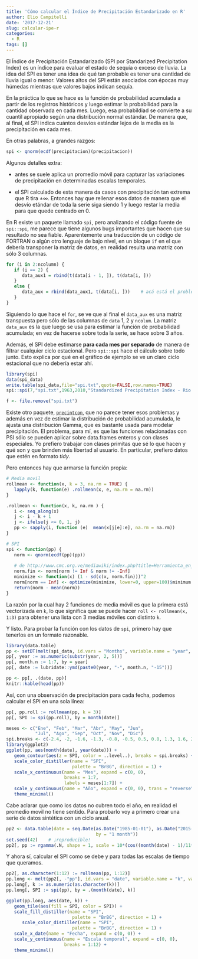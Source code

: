 ```yaml
---
title: 'Cómo calcular el Índice de Precipitación Estandarizado en R'
author: Elio Campitelli
date: '2017-12-21'
slug: calcular-ipe-r
categories:
  - R
tags: []
---
```


El Índice de Precipitación Estandarizado (SPI por Standarized Precipitation Index) es un índice para evaluar el estado de sequía o exceso de lluvia. La idea del SPI es tener una idea de qué tan probable es tener una cantidad de lluvia igual o menor. Valores altos del SPI están asociados con épocas muy húmedas mientras que valores bajos indican sequía. 

En la práctica lo que se hace es la función de probabilidad acumulada a partir de los registros históricos y luego estimar la probabilidad para la cantidad observada en cada mes. Luego, esa probabildiad se convierte a su cuantil apropiado según una distribución normal estándar. De manera que, al final, el SPI indica cuántos desvíos estándar lejos de la media es la precipitación en cada mes. 

En otras palabras, a grandes razgos: 

```r
spi <- qnorm(ecdf(precipitacion)(precipitacion))
```

Algunos detalles extra:    

* antes se suele aplica un promedio móvil para capturar las variaciones de precipitación en determinadas escalas temporales. 
 
* el SPI calculado de esta manera da casos con precipitación tan extrema que R tira $\pm \infty$. Entonces hay que rellenar esos datos de manera que el desvío etándar de toda la serie siga siendo 1 y luego restar la media para que quede centrado en 0. 

En R existe un paquete llamado `spi`, pero analizando el código fuente de `spi::spi`, me parece que tiene algunos bugs importantes que hacen que su resultado no sea fiable. Aparentemente una traducción de un código de FORTRAN o algún otro lenguaje de bajo nivel, en un bloque `if` en el que debería transponer la matriz de datos, en realidad resulta una matriz con sólo 3 columnas. 

```r
for (i in 2:ncolumn) {
   if (i == 2) {
      data_aux1 = rbind(t(data[i - 1, ]), t(data[i, ]))
   }
   else {
      data_aux = rbind(data_aux1, t(data[i, ]))    # acá está el problema
   }
}
```

Siguiendo lo que hace el `for`, se ve que al final el `data_aux` es una matriz transpuesta pero sólo de las columnas de `data` 1, 2 y `ncolum`. La matriz `data_aux` es la que luego se usa para estimar la función de probabilidad acumulada; en vez de hacerse sobre toda la serie, se hace sobre 3 años. 

Además, el SPI debe estimarse **para cada mes por separado** de manera de filtrar cualquier ciclo estacional. Pero `spi::spi` hace el cálculo sobre todo junto. Esto explica por qué en el gráfico de ejemplo se ve un claro ciclo estacional que no debería estar ahí. 


```r
library(spi)
data(spi_data)
write.table(spi_data,file="spi.txt",quote=FALSE,row.names=TRUE)
spi::spi(7,"spi.txt",1963,2010,"Standardized Precipitation Index - Rio Grande do Norte State",1,"years","months")
```

```r
f <- file.remove("spi.txt")
```

Existe otro paquete, [`precintcon`](https://cran.r-project.org/web/packages/precintcon/index.html), que no parece tener esos problemas y además en vez de estimar la distribución de probabilidad acumulada, le ajusta una distribución Gamma, que es bastante usada para modelar precipitación. El problema, para mí, es que las funciones relacionadas con PSI sólo se pueden aplicar sobre data.frames enteros y con clases especiales. Yo prefiero trabajar con clases primitas que sé lo que hacen y qué son y que brinden más libertad al usuario. En particular, prefiero datos que estén en formato *tidy*. 

Pero entonces hay que armarse la función propia:

```r
# Media movil
rollmean <- function(x, k = 3, na.rm = TRUE) {
   lapply(k, function(e) .rollmean(x, e, na.rm = na.rm))
}

.rollmean <- function(x, k, na.rm ) {
   i <- seq_along(x)
   j <- i - k + 1
   j <- ifelse(j <= 0, 1, j)
   pp <- sapply(i, function (e)  mean(x[j[e]:e], na.rm = na.rm))
}

# SPI
spi <- function(pp) {
   norm <- qnorm(ecdf(pp)(pp))
   
   # de http://www.cmc.org.ve/mediawiki/index.php?title=Herramienta_en_R_para_diagn%C3%B3stico
   norm.fin <- norm[norm != Inf & norm != -Inf]
   minimize <- function(x) (1 - sd(c(x, norm.fin)))^2
   norm[norm == Inf] <- optimize(minimize, lower=0, upper=100)$minimum
   return(norm - mean(norm))
}
```

La razón por la cual hay 2 funciones de media móvil es que la primera está vectorizada en `k`, lo que significa que se puede hacer `roll <- rollmean(x, 1:3)` para obtener una lista con 3 medias móviles con distinto `k`.

Y listo. Para probar la función con los datos de `spi`, primero hay que tenerlos en un formato razonable.

```r
library(data.table)
pp <- setDT(melt(spi_data, id.vars = "Months", variable.name = "year", value.name = "pp"))
pp[, year := as.numeric(substr(year, 2, 5))]
pp[, month.n := 1:7, by = year]
pp[, date := lubridate::ymd(paste0(year, "-", month.n, "-15"))]

pp <- pp[, .(date, pp)]
knitr::kable(head(pp))
```

Así, con una observación de precipitación para cada fecha, podemos calcular el SPI en una sola línea:

```r
pp[, pp.roll := rollmean(pp, k = 3)]
pp[, SPI := spi(pp.roll), by = month(date)]

meses <- c("Ene", "Feb", "Mar", "Abr", "May", "Jun", 
           "Jul", "Ago", "Sep", "Oct", "Nov", "Dic")
spi.breaks <- c(-2.4, -2, -1.6, -1.3, -0.8, -0.5, 0.5, 0.8, 1.3, 1.6, 2, 2.4)
library(ggplot2)
ggplot(pp, aes(month(date), year(date))) +
   geom_contour(aes(z = SPI, color = ..level..), breaks = spi.breaks) +
   scale_color_distiller(name = "SPI", 
                         palette = "BrBG", direction = 1) +
   scale_x_continuous(name = "Mes", expand = c(0, 0), 
                      breaks = 1:7, 
                      labels = meses[1:7]) +
   scale_y_continuous(name = "Año", expand = c(0, 0), trans = "reverse") +
   theme_minimal()
```

Cabe aclarar que como los datos no cubren todo el año, en realidad el promedio movil no tiene sentido. Para probarlo voy a primero crear una serie de datos sintética con un ciclo anual.

```r
pp2 <- data.table(date = seq.Date(as.Date("1985-01-01"), as.Date("2015-12-01"), 
                                  by = "1 month"))
set.seed(42)    # ¡reproducible!
pp2[, pp := rgamma(.N, shape = 1, scale = 10*(cos((month(date) - 1)/11*pi*2) + 1))]
```

Y ahora sí, calcular el SPI como se debe y para todas las escalas de tiempo que queramos. 

```r
pp2[, as.character(1:12) := rollmean(pp, 1:12)]
pp.long <- melt(pp2[, -"pp"], id.vars = "date", variable.name = "k", value.name = "pp")
pp.long[, k := as.numeric(as.character(k))]
pp.long[, SPI := spi(pp), by = .(month(date), k)]

ggplot(pp.long, aes(date, k)) +
   geom_tile(aes(fill = SPI, color = SPI)) +
   scale_fill_distiller(name = "SPI", 
                         palette = "BrBG", direction = 1) +
      scale_color_distiller(name = "SPI", 
                         palette = "BrBG", direction = 1) +
   scale_x_date(name = "Fecha", expand = c(0, 0)) +
   scale_y_continuous(name = "Escala temporal", expand = c(0, 0), 
                      breaks = 1:12) +
   theme_minimal()
```

